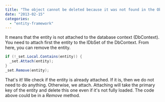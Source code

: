```yaml
---
title: "The object cannot be deleted because it was not found in the ObjectStateManager"
date: "2013-02-15"
categories: 
  - "entity-framework"
---
```


It means that the entity is not attached to the database context (DbContext). You need to attach first the entity to the IDbSet of the DbContext. From here, you can remove the entity.


```csharp
if (!_set.Local.Contains(entity)) {
  _set.Attach(entity); 
}
_set.Remove(entity); 
```

That's it! We check if the entity is already attached. If it is, then we do not need to do anything. Otherwise, we attach. Attaching will take the primary key of the entity and delete this one even if it's not fully loaded. The code above could be in a _Remove_ method.
